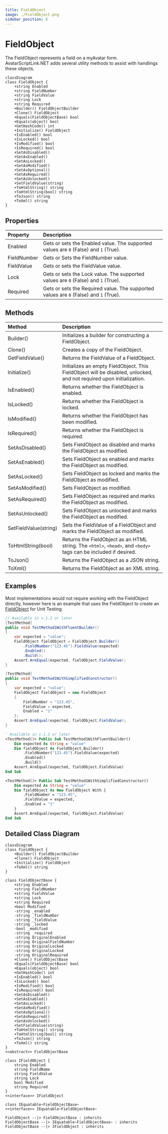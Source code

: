 ```yaml
---
title: FieldObject
image: ./FieldObject.png
sidebar_position: 6
---
```



# FieldObject

The FieldObject represents a field on a myAvatar form.
AvatarScriptLink.NET adds several utility methods to assist with handlings these objects.

```mermaid
classDiagram
class FieldObject {
    +string Enabled
    +string FieldNumber
    +string FieldValue
    +string Lock
    +string Required
    +Builder() FieldObjectBuilder
    +Clone() FieldObject
    +Equals(FieldObjectBase) bool
    +Equals(object) bool
    +GetHashCode() int
    +Initialize() FieldObject
    +IsEnabled() bool
    +IsLocked() bool
    +IsModified() bool
    +IsRequired() bool
    +SetAsDisabled()
    +SetAsEnabled()
    +SetAsLocked()
    +SetAsModified()
    +SetAsOptional()
    +SetAsRequired()
    +SetAsUnlocked()
    +SetFieldValue(string)
    +ToHtmlString() string
    +ToHtmlString(bool) string
    +ToJson() string
    +ToXml() string
}
```

## Properties

| Property        | Description |
|:----------------|:------------|
| Enabled         | Gets or sets the Enabled value. The supported values are `0` (False) and `1` (True). |
| FieldNumber     | Gets or Sets the FieldNumber value. |
| FieldValue      | Gets or sets the FieldValue value. |
| Lock            | Gets or sets the Lock value. The supported values are `0` (False) and `1` (True). |
| Required        | Gets or sets the Required value. The supported values are `0` (False) and `1` (True). |

## Methods

| Method        | Description |
|:----------------|:------------|
| Builder() | Initializes a builder for constructing a FieldObject. |
| Clone() | Creates a copy of the FieldObject. |
| GetFieldValue() | Returns the FieldValue of a FieldObject. |
| Initialize() | Initializes an empty FieldObject. This FieldObject will be disabled, unlocked, and not required upon initialization. |
| IsEnabled() | Returns whether the FieldObject is enabled. |
| IsLocked() | Returns whether the FieldObject is locked. |
| IsModified() | Returns whether the FieldObject has been modified. |
| IsRequired() | Returns whether the FieldObject is required. | 
| SetAsDisabled() | Sets FieldObject as disabled and marks the FieldObject as modified. |
| SetAsEnabled() | Sets FieldObject as enabled and marks the FieldObject as modified. |
| SetAsLocked() | Sets FieldObject as locked and marks the FieldObject as modified. |
| SetAsModified() | Sets FieldObject as modified. |
| SetAsRequired() | Sets FieldObject as required and marks the FieldObject as modified. |
| SetAsUnlocked() | Sets FieldObject as unlocked and marks the FieldObject as modified. |
| SetFieldValue(string) | Sets the FieldValue of a FieldObject and marks the FieldObject as modified. |
| ToHtmlString(bool) | Returns the FieldObject as an HTML string. The `<html>`, `<head>`, and `<body>` tags can be included if desired. |
| ToJson() | Returns the FieldObject as a JSON string. |
| ToXml() | Returns the FieldObject as an XML string. |

## Examples

Most implementations would not require working with the FieldObject directly, however here is an example that uses the FieldObject to create an [FieldObject](../fieldobject) for Unit Testing.

<Tabs>
<TabItem value="cs" label="C#">

```cs
// Available in v.1.2 or later
[TestMethod]
public void TestMethod1WithFluentBuilder()
{
    var expected = "value";
    FieldObject fieldObject = FieldObject.Builder()
        .FieldNumber("123.45").FieldValue(expected)
        .Enabled()
        .Build();
    Assert.AreEqual(expected, fieldObject.FieldValue);
}

[TestMethod]
public void TestMethod1WithSimplifiedConstructor()
{
    var expected = "value";
    FieldObject fieldObject = new FieldObject
    {
        FieldNumber = "123.45",
        FieldValue = expected,
        Enabled = "1"
    };
    Assert.AreEqual(expected, fieldObject.FieldValue);
}
```

</TabItem>
<TabItem value="vb" label="Visual Basic">

```vb
' Available in v.1.2 or later
<TestMethod()> Public Sub TestMethod1WithFluentBuilder()
    Dim expected As String = "value"
    Dim fieldObject As FieldObject.Builder()
        .FieldNumber("123.45").FieldValue(expected)
        .Enabled()
        .Build()
    Assert.AreEqual(expected, fieldObject.FieldValue)
End Sub

<TestMethod()> Public Sub TestMethod1WithSimplifiedConstructor()
    Dim expected As String = "value"
    Dim fieldObject As New FieldObject With {
        .FieldNumber = "123.45",
        .FieldValue = expected,
        .Enabled = "1"
    }
    Assert.AreEqual(expected, fieldObject.FieldValue)
End Sub
```

</TabItem>
</Tabs>

## Detailed Class Diagram

```mermaid
classDiagram
class FieldObject {
    +Builder() FieldObjectBuilder
    +Clone() FieldObject
    +Initialize() FieldObject
    +ToXml() string
}

class FieldObjectBase {
    +string Enabled
    +string FieldNumber
    +string FieldValue
    +string Lock
    +string Required
    +bool Modified
    -string _enabled
    -string _fieldNumber
    -string _fieldValue
    -string _locked
    -bool _modified
    -string _required
    -string OriginalEnabled
    -string OriginalFieldNumber
    -string OriginalLocked
    -string OriginalLocked
    -string OriginalRequired
    +Clone() FieldObjectBase
    +Equals(FieldObjectBase) bool
    +Equals(object) bool
    +GetHashCode() int
    +IsEnabled() bool
    +IsLocked() bool
    +IsModified() bool
    +IsRequired() bool
    +SetAsDisabled()
    +SetAsEnabled()
    +SetAsLocked()
    +SetAsModified()
    +SetAsOptional()
    +SetAsRequired()
    +SetAsUnlocked()
    +SetFieldValue(string)
    +ToHtmlString() string
    +ToHtmlString(bool) string
    +ToJson() string
    +ToXml() string
}
<<abstract>> FieldObjectBase

class IFieldObject {
    string Enabled
    string FieldName
    string FieldValue
    string Lock
    bool Modified
    string Required
}
<<interface>> IFieldObject

class IEquatable~FieldObjectBase~
<<interface>> IEquatable~FieldObjectBase~

FieldObject --|> FieldObjectBase : inherits
FieldObjectBase --|> IEquatable~FieldObjectBase~ : inherits
FieldObjectBase --|> IFieldObject : inherits
```